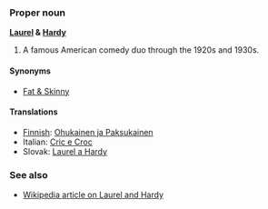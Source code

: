 ===Proper noun===
'''[[Laurel]] & [[Hardy]]'''

# A famous American comedy duo through the 1920s and 1930s.

====Synonyms====
*[[Fat & Skinny]]

====Translations====
*[[Finnish]]: [[Ohukainen ja Paksukainen]]
*Italian: [[Cric e Croc]]
*Slovak: [[Laurel a Hardy]]

===See also===
*[[w:en:Laurel and Hardy|Wikipedia article on Laurel and Hardy]]